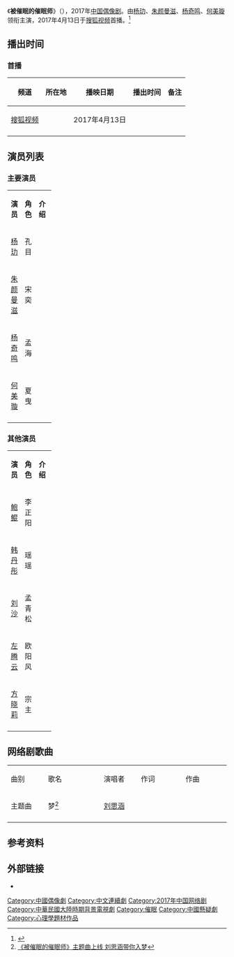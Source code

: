 {{expert|time=2017-03-30T11:48:21+00:00}}
{{Infobox Television
| show_name            = 被催眠的催眠师
| original_name        = The Hypnotist
| image                = 
| caption              = 
| show_name_2          = 
| genre                = [[偶像剧|偶像剧]]
| format               = 
| creator              = 
| developer            = 
| writer               = 张云霄
| director             = 谭嘉言
| creative_director= 
| presenter            =   
| starring             ={{Nowrap begin}}[[杨玏|杨玏]]、[[朱颜曼滋|朱颜曼滋]]、[[杨奇鸣|杨奇鸣]]、[[何美璇|何美璇]]{{Nowrap end}}
| judges               = 
| voices               = 
| narrated             = 
| theme_music_composer = 
| opentheme            = 
| endtheme             = 
| composer             = 
| country              = {{CHN}}
| language             = [[汉语普通话|汉语普通话]]
| num_seasons          = <!-- or num_series -->
| num_episodes         = 集
| list_episodes        = 
| slogan               =
| executive_producer   = 
| supervising_producer =
| producer             = 
| editor               = 
| location             = 
| cinematography       =
| camera               = 
| runtime              = 分钟
| company              = {{Nowrap begin}}北京佳运阳光文化传播有限公司{{Nowrap end}}
| distributor          = 
| channel              = [[搜狐|搜狐视频]]
| picture_format       = 
| audio_format         = 
| first_run            = {{CHN}}
| first_aired          = {{start date|2017|04|13}}
| last_aired           = {{end date|2017||}}
| status               = 
| preceded_by          = 
| followed_by          = 
| related              = 
| website              = 
| production_website   = 
}}
《'''被催眠的催眠师'''》（{{lang-en|'''''The Hypnotist'''''}}），2017年[[中国|中国]][[偶像剧|偶像剧]]。由[[杨玏|杨玏]]、[[朱颜曼滋|朱颜曼滋]]、[[杨奇鸣|杨奇鸣]]、[[何美璇|何美璇]]领衔主演，2017年4月13日于[[搜狐|搜狐视频]]首播。<ref>{{Cite web |url=http://yule.sohu.com/20170315/n483391311.shtml |title=民国悬疑奇幻剧 《被催眠的催眠师》定档4月13日 |accessdate=2017-03-30 |archive-date=2017-03-31 |archive-url=https://web.archive.org/web/20170331030756/http://yule.sohu.com/20170315/n483391311.shtml |dead-url=no }}</ref>
== 播出时间 ==
{{Note24hUTC+8}}
=== 首播 ===
{| class="wikitable" style="text-align:center"
|-
!频道||所在地||播映日期||播出时间||备注
|-
|[[搜狐|搜狐视频]]||{{CHNML}}||2017年4月13日||||
|-
|}
==演员列表==
=== 主要演员 ===
{|class="wikitable" width="100%"
|- style="background:green; color:snow" align=center
|width="7%"|'''演员''' || width="8%"|'''角色''' || width="46%"|'''介绍'''
|-
|<center>[[杨玏|杨玏]]||<center>孔目||
|-
|<center>[[朱颜曼滋|朱颜曼滋]]||<center>宋奕||
|-
|<center>[[杨奇鸣|杨奇鸣]]||<center>孟海||
|-
|<center>[[何美璇|何美璇]]||<center>夏曳||
|-
|}
=== 其他演员 ===
{|class="wikitable" width="100%"
|- style="background:green; color:snow" align=center
|width="7%"|'''演员''' || width="8%"|'''角色''' || width="46%"|'''介绍'''
|-
|<center>[[鲍鲲|鲍鲲]]||<center>李正阳||
|-
|<center>[[韩丹彤|韩丹彤]]||<center>瑶瑶||
|-
|<center>[[刘沙|刘沙]]||<center>孟青松||
|-
|<center>[[左腾云|左腾云]]||<center>欧阳风||
|-
|<center>[[方晓莉|方晓莉]]||<center>宗主||
|-
|}
== 网络剧歌曲 ==
{|class="wikitable" style="width:80%;text-align:center"
|- style="background:green;font-weight:bold;color:snow"
|style="width:10%"|曲别||style="width:15%"|歌名||style="width:10%"|演唱者||style="width:12%"|作词||style="width:12%"|作曲
|-
|主题曲|| 梦<ref>[http://music.yule.sohu.com/20170329/n485361992.shtml 《被催眠的催眠师》主题曲上线 刘思涵带你入梦]</ref> ||[[刘思涵|刘思涵]]||||
|-
|}
==参考资料==
{{Reflist}}
== 外部链接 ==
* {{Weibo|6077010388}}
{{2017年中國大陸古裝/民初電視劇|nocat}}
[[Category:中國偶像劇|Category:中國偶像劇]]
[[Category:中文連續劇|Category:中文連續劇]]
[[Category:2017年中国网络剧|Category:2017年中国网络剧]]
[[Category:中華民國大陸時期背景電視劇|Category:中華民國大陸時期背景電視劇]]
[[Category:催眠|Category:催眠]]
[[Category:中國懸疑劇|Category:中國懸疑劇]]
[[Category:心理學題材作品|Category:心理學題材作品]]
